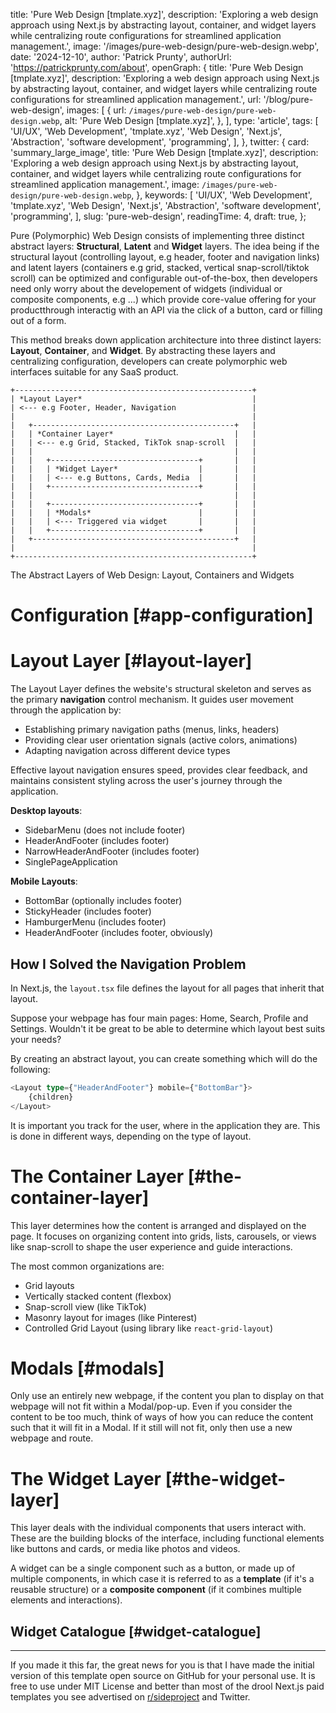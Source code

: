 
  title: 'Pure Web Design [tmplate.xyz]',
  description:
    'Exploring a web design approach using Next.js by abstracting layout, container, and widget layers while centralizing route configurations for streamlined application management.',
  image: '/images/pure-web-design/pure-web-design.webp',
  date: '2024-12-10',
  author: 'Patrick Prunty',
  authorUrl: 'https://patrickprunty.com/about',
  openGraph: {
    title: 'Pure Web Design [tmplate.xyz]',
    description:
      'Exploring a web design approach using Next.js by abstracting layout, container, and widget layers while centralizing route configurations for streamlined application management.',
    url: '/blog/pure-web-design',
    images: [
      {
        url: `/images/pure-web-design/pure-web-design.webp`,
        alt: 'Pure Web Design [tmplate.xyz]',
      },
    ],
    type: 'article',
    tags: [
      'UI/UX',
      'Web Development',
      'tmplate.xyz',
      'Web Design',
      'Next.js',
      'Abstraction',
      'software development',
      'programming',
    ],
  },
  twitter: {
    card: 'summary_large_image',
    title: 'Pure Web Design [tmplate.xyz]',
    description:
      'Exploring a web design approach using Next.js by abstracting layout, container, and widget layers while centralizing route configurations for streamlined application management.',
    image: `/images/pure-web-design/pure-web-design.webp`,
  },
  keywords: [
    'UI/UX',
    'Web Development',
    'tmplate.xyz',
    'Web Design',
    'Next.js',
    'Abstraction',
    'software development',
    'programming',
  ],
  slug: 'pure-web-design',
  readingTime: 4,
  draft: true,
};

Pure (Polymorphic) Web Design consists of implementing three distinct abstract layers:
**Structural**, **Latent** and **Widget** layers. The idea being if the structural layout
(controlling layout, e.g header, footer and navigation links) and latent layers (containers e.g grid,
stacked, vertical snap-scroll/tiktok scroll) can be optimized and configurable out-of-the-box, then
developers need only worry about the developement of widgets (individual or composite components, e.g ...)
which provide core-value offering for your productthrough interactig with an API via the click of a button, card or
filling out of a form.

This method breaks down application architecture into three distinct layers: **Layout**, **Container**, and **Widget**.
By abstracting these layers and centralizing configuration, developers can create polymorphic web interfaces suitable
for any SaaS product.

```text
+-----------------------------------------------------+
| *Layout Layer*                                      |
| <--- e.g Footer, Header, Navigation                 |
|                                                     |
|   +---------------------------------------------+   |
|   | *Container Layer*                           |   |
|   | <--- e.g Grid, Stacked, TikTok snap-scroll  |   |
|   |                                             |   |
|   |   +---------------------------------+       |   |
|   |   | *Widget Layer*                  |       |   |
|   |   | <--- e.g Buttons, Cards, Media  |       |   |
|   |   +---------------------------------+       |   |
|   |                                             |   |
|   |   +---------------------------------+       |   |
|   |   | *Modals*                        |       |   |
|   |   | <--- Triggered via widget       |       |   |
|   |   +---------------------------------+       |   |
|   +---------------------------------------------+   |
|                                                     |
+-----------------------------------------------------+
```

<Caption>
  The Abstract Layers of Web Design: Layout, Containers and Widgets
</Caption>

# Configuration [#app-configuration]

# Layout Layer [#layout-layer]

The Layout Layer defines the website's structural skeleton and serves as the primary **navigation** control mechanism. It guides user movement through the application by:

- Establishing primary navigation paths (menus, links, headers)
- Providing clear user orientation signals (active colors, animations)
- Adapting navigation across different device types

Effective layout navigation ensures speed, provides clear feedback, and maintains consistent styling across the user's journey through the application.

**Desktop layouts**:

- SidebarMenu (does not include footer)
- HeaderAndFooter (includes footer)
- NarrowHeaderAndFooter (includes footer)
- SinglePageApplication

**Mobile Layouts**:

- BottomBar (optionally includes footer)
- StickyHeader (includes footer)
- HamburgerMenu (includes footer)
- HeaderAndFooter (includes footer, obviously)

## How I Solved the Navigation Problem

In Next.js, the `layout.tsx` file defines the layout for all pages that inherit that layout.

Suppose your webpage has four main pages: Home, Search, Profile and Settings. Wouldn't it be great to be able to determine
which layout best suits your needs?

By creating an
abstract layout, you can create something which will do the following:

```typescript
<Layout type={"HeaderAndFooter"} mobile={"BottomBar"}>
    {children}
</Layout>
```

It is important you track for the user, where in the application they are. This is done in different ways, depending on the
type of layout.

# The Container Layer [#the-container-layer]

This layer determines how the content is arranged and displayed on the page. It focuses on organizing content into
grids, lists, carousels, or views like snap-scroll to shape the user experience and guide interactions.

The most common organizations are:

- Grid layouts
- Vertically stacked content (flexbox)
- Snap-scroll view (like TikTok)
- Masonry layout for images (like Pinterest)
- Controlled Grid Layout (using library like `react-grid-layout`)

# Modals [#modals]

Only use an entirely new webpage, if the content you plan to display on that webpage will not
fit within a Modal/pop-up. Even if you consider the content to be too much, think of ways of how
you can reduce the content such that it will fit in a Modal. If it still will not fit, only then
use a new webpage and route.

# The Widget Layer [#the-widget-layer]

This layer deals with the individual components that users interact with. These are the building blocks of the interface,
including functional elements like buttons and cards, or media like photos and videos.

A widget can be a single component such as a button, or made up of multiple components, in which case it is referred
to as a **template** (if it's a reusable structure) or a **composite component** (if it combines multiple elements and
interactions).

## Widget Catalogue [#widget-catalogue]

---

If you made it this far, the great news for you is that I have made the initial
version of this template open source on GitHub for your personal use. It is free to
use under MIT License and better than most of the drool Next.js paid templates you see
advertised on [r/sideproject]() and Twitter.
